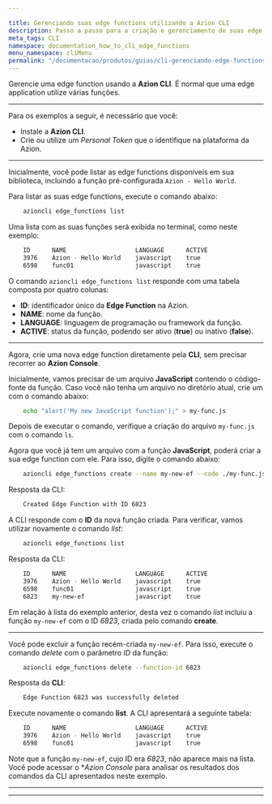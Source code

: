 ```yaml
---

title: Gerenciando suas edge functions utilizando a Azion CLI
description: Passo a passo para a criação e gerenciamento de suas edge functions.
meta_tags: CLI
namespace: documentation_how_to_cli_edge_functions
menu_namespace: cliMenu
permalink: "/documentacao/produtos/guias/cli-gerenciando-edge-functions/"
---
```


Gerencie uma edge function usando a **Azion CLI**. É normal que uma edge application utilize várias funções.

---

Para os exemplos a seguir, é necessário que você:

- Instale a **Azion CLI**.
- Crie ou utilize um *Personal Token* que o identifique na plataforma da Azion.

---

Inicialmente, você pode listar as edge functions disponíveis em sua biblioteca, incluindo a função pré-configurada `Azion - Hello World`.

Para listar as suas edge functions, execute o comando abaixo:

```bash
    azioncli edge_functions list
```

Uma lista com as suas funções será exibida no terminal, como neste exemplo:

```bash
    ID      NAME                   LANGUAGE      ACTIVE
    3976    Azion - Hello World    javascript    true
    6598    func01                 javascript    true
```

O comando `azioncli edge_functions list` responde com uma tabela composta por quatro colunas:

- **ID**: identificador único da **Edge Function** na Azion.
- **NAME**: nome da função.
- **LANGUAGE**: linguagem de programação ou framework da função.
- **ACTIVE**: status da função, podendo ser ativo (**true**) ou inativo (**false**).

---

Agora, crie uma nova edge function diretamente pela **CLI**, sem precisar recorrer ao **Azion Console**.

Inicialmente, vamos precisar de um arquivo **JavaScript** contendo o código-fonte da função. Caso você não tenha um arquivo no diretório atual, crie um com o comando abaixo:

```bash
    echo "alert('My new JavaScript function');" > my-func.js
```

Depois de executar o comando, verifique a criação do arquivo `my-func.js` com o comando `ls`.

Agora que você já tem um arquivo com a função **JavaScript**, poderá criar a sua edge function com ele. Para isso, digite o comando abaixo:

```bash
    azioncli edge_functions create --name my-new-ef --code ./my-func.js --active true
```

Resposta da CLI:

```bash
    Created Edge Function with ID 6823
```

A CLI responde com o **ID** da nova função criada. Para verificar, vamos utilizar novamente o comando *list*:

```bash
    azioncli edge_functions list
```

Resposta da CLI:

```bash
    ID      NAME                   LANGUAGE      ACTIVE
    3976    Azion - Hello World    javascript    true
    6598    func01                 javascript    true
    6823    my-new-ef              javascript    true
```

Em relação à lista do exemplo anterior, desta vez o comando *list* incluiu a função `my-new-ef` com o ID *6823*, criada pelo comando **create**.

---

Você pode excluir a função recém-criada `my-new-ef`. Para isso, execute o comando *delete* com o parâmetro *ID* da função:

```bash
    azioncli edge_functions delete --function-id 6823
```

Resposta da **CLI**:

```bash
    Edge Function 6823 was successfully deleted
```

Execute novamente o comando **list**. A CLI apresentará a seguinte tabela:

```bash
    ID      NAME                   LANGUAGE      ACTIVE
    3976    Azion - Hello World    javascript    true
    6598    func01                 javascript    true
```

Note que a função `my-new-ef`, cujo ID era *6823*, não aparece mais na lista. Você pode acessar o **Azion Console* para analisar os resultados dos comandos da CLI apresentados neste exemplo.

---





---

